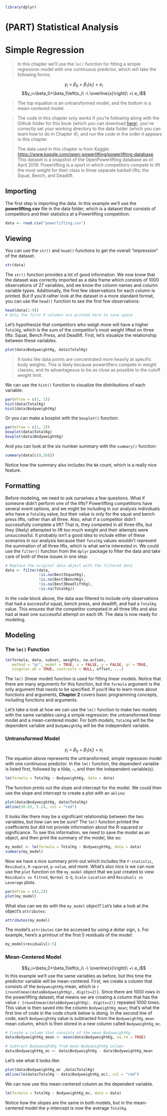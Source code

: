 ```r
library(dplyr)
```

# (PART) Statistical Analysis {-} 

# Simple Regression
> In this chapter we'll use the `lm()` function for fitting a simple regression model with one continuous predictor, which will take the following forms: 

$$y_i\ =\ \beta_0\ +\ \beta_1\left(x_i\right)\ +\ e_i$$
$$y_i=\beta_0+\beta_1\left(x_i\ -\ \overline{x}\right)\ +\ e_i$$

> The top equation is an untransformed model, and the bottom is a mean-centered model.

> The code in this chapter only works if you're following along with the Github folder for this book (which you can download [here](https://github.com/JasonDude16)), you've correctly set your working directory to the data folder (which you can learn how to do in Chapter 4), and run the code in the order it appears in this chapter. 

> The data used in this chapter is from Kaggle: <https://www.kaggle.com/open-powerlifting/powerlifting-database>. This dataset is a snapshot of the OpenPowerlifting database as of April 2019. Powerlifting is a sport in which competitors compete to lift the most weight for their class in three separate barbell lifts: the Squat, Bench, and Deadlift.

## Importing {-}
The first step is importing the data. In this example we'll use the **powerlifting.csv** file in the data folder, which is a dataset that consists of competitors and their statistics at a Powerlifting competition:

```r
data <- read.csv("powerlifting.csv")
```

## Viewing {-}
You can use the `str()` and `head()` functions to get the overall "impression" of the dataset.

```r
str(data)
```

The `str()` function provides a lot of good information. We now know that the dataset was correctly imported as a data frame which consists of 1000 observations of 27 variables, and we know the column names and column variable types. Additionally, the first few observations for each column is printed. But if you'd rather look at the dataset in a more standard format, you can use the `head()` function to see the first few observations:  

```r
head(data[1:9])
# Only the first 9 columns are printed here to save space
```

Let's hypothesize that competitors who weigh more will have a higher `TotalKg`, which is the sum of the competitor's most weight lifted on three lifts: Squat, Bench Press, and Deadlift. First, let's visualize the relationship between these variables.

```r
plot(data$BodyweightKg, data$TotalKg)
```

> It looks like data points are concentrated more heavily at specific body weights. This is likely because powerlifters compete in weight classes, and its advantageous to be as close as possible to the cutoff weight limit. 

We can use the `hist()` function to visualize the distributions of each variable:

```r
par(mfrow = c(1, 2))
hist(data$TotalKg)
hist(data$BodyweightKg)
```

Or you can make a boxplot with the `boxplot()` function: 

```r
par(mfrow = c(1, 2))
boxplot(data$TotalKg)
boxplot(data$BodyweightKg)
```

And you can look at the six number summary with the `summary()` function:

```r
summary(data[c(9,26)])
```
Notice how the summary also includes the `NA` count, which is a really nice feature.

## Formatting {-}
Before modeling, we need to ask ourselves a few questions. What if someone didn't perform one of the lifts? Powerlifting competitions have several event options, and we might be including in our analysis individuals who have a `TotalKg` value, but their value is only for the squat and bench press lifts, rather than all three. Also, what if a competitor didn't successfully complete a lift? That is, they competed in all three lifts, but they (likely) attempted to lift too much weight and their attempts were unsuccessful. It probably isn't a good idea to include either of these scenarios in our analysis because their `TotalKg` values wouldn't represent the summation of all three lifts, which is what we're interested in. We could use the `filter()` function from the `dplyr` package to filter the data and take care of both of these issues in one step:

```r
# Replace the original data object with the filtered data
data <- filter(data,
               !is.na(Best3SquatKg), 
               !is.na(Best3BenchKg),
               !is.na(Best3DeadliftKg),
               !is.na(TotalKg))
```

In the code block above, the data was filtered to include only observations that had a successful squat, bench press, and deadlift, and had a `TotalKg` value. This ensures that the competitor competed in all three lifts and also had at least one successful attempt on each lift. The data is now ready for modeling. 

## Modeling {-}

### The `lm()` Function {-}

```r
lm(formula, data, subset, weights, na.action,
   method = "qr", model = TRUE, x = FALSE, y = FALSE, qr = TRUE,
   singular.ok = TRUE, contrasts = NULL, offset, ...)
```

The `lm()` (linear model) function is used for fitting linear models. Notice that there are many arguments for this function, but the `formula` argument is the only argument that *needs* to be specified. If you'd like to learn more about functions and arguments, **Chapter 2** covers basic programming concepts, including functions and arguments.

Let's take a look at how we can use the `lm()` function to make two models with the same variables using a simple regression: the untransformed linear model and a mean-centered model. For both models, `TotalKg` will be the dependent variable and `BodyWeightKg` will be the independent variable. 

### Untransformed Model {-} 
$$y_i\ =\ \beta_0\ +\ \beta_1\left(x_i\right)\ +\ e_i$$
The equation above represents the untransformed, simple regression model with one continuous predictor. In the `lm()` function, the dependent variable is listed first, followed by a tilda, `~`, and then the independent variable(s).

```r
lm(formula = TotalKg ~ BodyweightKg, data = data)
```

The function prints out the slope and intercept for the model. We could then use the slope and intercept to create a plot with an `abline`:

```r
plot(data$BodyweightKg, data$TotalKg)
abline(50.83, 5.24, col = "red")
```

It looks like there may be a significant relationship between the two variables, but how can we be sure? The `lm()` function printed the coefficients but did not provide information about the R-squared or significance. To see this information, we need to save the model as an object, and then print the summary of the model, like so:

```r
my_model <- lm(formula = TotalKg ~ BodyweightKg, data = data)
summary(my_model)
```

Now we have a nice summary print-out which includes the `F-statistic`, `Residuals`, `R-squared`, `p-value`, and more. What's also nice is we can now use the `plot` function on the `my_model` object that we just created to view `Residuals vs Fitted`, `Normal Q-Q`, `Scale-Location` and `Residuals vs Leverage` plots.

```r
par(mfrow = c(2,2))
plot(my_model)
```

What else can we do with the `my_model` object? Let's take a look at the object's `attributes`:

```r
attributes(my_model)
```

The model's `attributes` can be accessed by using a dollar sign, `$`. For example, here's a printout of the first 5 residuals of the model:

```r
my_model$residuals[1:5]
```

### Mean-Centered Model {-}
$$y_i=\beta_0+\beta_1\left(x_i\ -\ \overline{x}\right)\ +\ e_i$$
In this example we'll use the same variables as before, but this time the predictor variable will be mean-centered. First, we create a column that consists of the `BodyweightKg` mean, which is `r {round(mean(data$BodyweightKg), digits=2)}`. Since there are 1000 rows in the powerlifting dataset, that means we are creating a column that has the value `r {round(mean(data$BodyweightKg), digits=2)}` repeated 1000 times. This value is then saved into the column `BodyweightKg_mean`; that's what the first line of code in the code chunk below is doing. In the second line of code, each `BodyweightKg` value is subtracted from the `BodyweightKg_mean` mean column, which is then stored in a new column called `BodyweightKg_mc`. 

```r
# Create a column that consists of the mean BodyweightKg
data$BodyweightKg_mean <- mean(data$BodyweightKg, na.rm = TRUE) 

# Subtract BodyweightKg from mean BodyweightKg column
data$BodyweightKg_mc <- data$BodyweightKg - data$BodyweightKg_mean
```

Let's see what it looks like:

```r
plot(data$BodyweightKg_mc ,data$TotalKg)
abline(lm(data$TotalKg ~ data$BodyweightKg_mc), col = "red")
```

We can now use this mean-centered column as the dependent variable.

```r
lm(formula = TotalKg ~ BodyweightKg_mc, data = data)
```

Notice how the slopes are the same in both models, but in the mean-centered model the y-intercept is now the average `TotalKg`.
